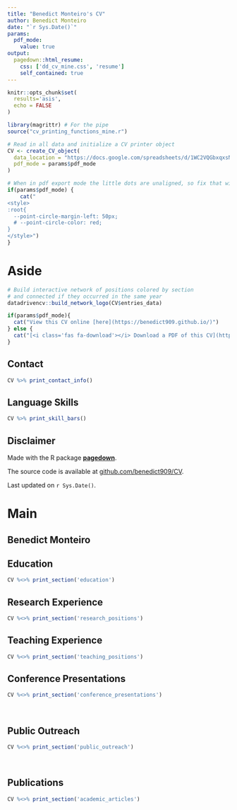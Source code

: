 ```yaml
---
title: "Benedict Monteiro's CV"
author: Benedict Monteiro
date: "`r Sys.Date()`"
params:
  pdf_mode:
    value: true
output:
  pagedown::html_resume:
    css: ['dd_cv_mine.css', 'resume']
    self_contained: true
---
```


```r
knitr::opts_chunk$set(
  results='asis', 
  echo = FALSE
)

library(magrittr) # For the pipe
source("cv_printing_functions_mine.r")

# Read in all data and initialize a CV printer object
CV <- create_CV_object(
  data_location = "https://docs.google.com/spreadsheets/d/1WC2VQGbxqxsNcU06x1DMvFBV2AQZg1BCzF26pKs5qCE/edit?usp=sharing",  
  pdf_mode = params$pdf_mode
)

```


```r
# When in pdf export mode the little dots are unaligned, so fix that with some conditional CSS.
if(params$pdf_mode) {
    cat("
<style>
:root{
  --point-circle-margin-left: 50px;
  # --point-circle-color: red;
}
</style>")
}
```


Aside
================================================================================

```r
# Build interactive network of positions colored by section
# and connected if they occurred in the same year
datadrivencv::build_network_logo(CV$entries_data)
```


```r
if(params$pdf_mode){
  cat("View this CV online [here](https://benedict909.github.io/)")
} else {
  cat("[<i class='fas fa-download'></i> Download a PDF of this CV](https://github.com/benedict909/CV/raw/master/Benedict_Monteiro_CV.pdf)")
}
```

Contact {#contact}
--------------------------------------------------------------------------------

```r
CV %>% print_contact_info()
```



Language Skills {#skills}
--------------------------------------------------------------------------------

```r
CV %>% print_skill_bars()
```



Disclaimer {#disclaimer}
--------------------------------------------------------------------------------

Made with the R package [**pagedown**](https://github.com/rstudio/pagedown). 

The source code is available at [github.com/benedict909/CV](https://github.com/benedict909/CV).

Last updated on `r Sys.Date()`.



Main
================================================================================
\vspace{-30mm} Benedict Monteiro {#title}
--------------------------------------------------------------------------------

<!-- # ```{r} -->
<!-- # # Note the special double pipe so we modify the CV object in place -->
<!-- # CV %<>% print_text_block("intro")  -->
<!-- # ``` -->

<!-- find data-icons here: https://fontawesome.com/icons -->


Education {data-icon=graduation-cap data-concise=true}
--------------------------------------------------------------------------------

```r
CV %<>% print_section('education')
```



Research Experience {data-icon=laptop}
--------------------------------------------------------------------------------

```r
CV %<>% print_section('research_positions')
```



<!-- Work Experience {data-icon=suitcase} -->
<!-- -------------------------------------------------------------------------------- -->

<!-- ::: aside -->
<!-- ```{r} -->
<!-- CV %<>% print_text_block('industy_experience_aside') -->
<!-- ``` -->
<!-- ::: -->

<!-- ```{r} -->
<!-- CV %<>% print_section('industry_positions') -->
<!-- ``` -->

<!-- These breaks just force a new page so section doesnt get cut off -->

<!-- <br> -->
<!-- <br> -->
<!-- <br> -->

Teaching Experience {data-icon=chalkboard-teacher}
--------------------------------------------------------------------------------

```r
CV %<>% print_section('teaching_positions')
```

Conference Presentations {data-icon=person-chalkboard}
--------------------------------------------------------------------------------

```r
CV %<>% print_section('conference_presentations')
```
<br>

Public Outreach {data-icon=bullhorn}
--------------------------------------------------------------------------------

```r
CV %<>% print_section('public_outreach')
```
<br>

Publications {data-icon=book}
--------------------------------------------------------------------------------

```r
CV %<>% print_section('academic_articles')
```



